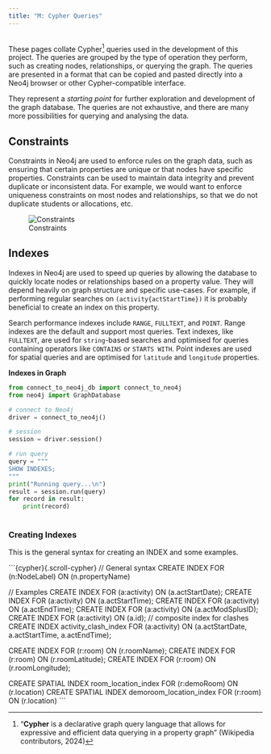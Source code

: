 ```yaml
---
title: "M: Cypher Queries"
---
```


<br> These pages collate Cypher[^10] queries used in the development of this project. The queries are grouped by the type of operation they perform, such as creating nodes, relationships, or querying the graph. The queries are presented in a format that can be copied and pasted directly into a Neo4j browser or other Cypher-compatible interface.

[^10]: "**Cypher** is a declarative graph query language that allows for expressive and efficient data querying in a property graph" (Wikipedia contributors, 2024)

They represent a *starting point* for further exploration and development of the graph database. The queries are not exhaustive, and there are many more possibilities for querying and analysing the data.

## Constraints

Constraints in Neo4j are used to enforce rules on the graph data, such as ensuring that certain properties are unique or that nodes have specific properties. Constraints can be used to maintain data integrity and prevent duplicate or inconsistent data. For example, we would want to enforce uniqueness constraints on most nodes and relationships, so that we do not duplicate students or allocations, etc.

![Constraints](./images/cypher-constraint.png)

## Indexes

Indexes in Neo4j are used to speed up queries by allowing the database to quickly locate nodes or relationships based on a property value.  They will depend heavily on graph structure and specific use-cases.  For example, if performing regular searches on `(activity{actStartTime})` it is probably beneficial to create an index on this property.

Search performance indexes include `RANGE`, `FULLTEXT`, and `POINT`. Range indexes are the default and support most queries. Text indexes, like `FULLTEXT`, are used for `string`-based searches and optimised for queries containing operators like `CONTAINS` or `STARTS WITH`. Point indexes are used for spatial queries and are optimised for `latitude` and `longitude` properties.

**Indexes in Graph**


```python
from connect_to_neo4j_db import connect_to_neo4j
from neo4j import GraphDatabase

# connect to Neo4j
driver = connect_to_neo4j()

# session
session = driver.session()

# run query
query = """
SHOW INDEXES;
"""
print("Running query...\n")
result = session.run(query)
for record in result:
    print(record)
    
```

### Creating Indexes

This is the general syntax for creating an INDEX and some examples. 

```{cypher}{.scroll-cypher}
// General syntax
CREATE INDEX FOR (n:NodeLabel) ON (n.propertyName)

// Examples
CREATE INDEX FOR (a:activity) ON (a.actStartDate);
CREATE INDEX FOR (a:activity) ON (a.actStartTime);
CREATE INDEX FOR (a:activity) ON (a.actEndTime);
CREATE INDEX FOR (a:activity) ON (a.actModSplusID);
CREATE INDEX FOR (a:activity) ON (a.id);
// composite index for clashes
CREATE INDEX activity_clash_index FOR (a:activity) ON (a.actStartDate, a.actStartTime, a.actEndTime);

CREATE INDEX FOR (r:room) ON (r.roomName);
CREATE INDEX FOR (r:room) ON (r.roomLatitude);
CREATE INDEX FOR (r:room) ON (r.roomLongitude);

CREATE SPATIAL INDEX room_location_index FOR (r:demoRoom) ON (r.location)
CREATE SPATIAL INDEX demoroom_location_index FOR (r:room) ON (r.location)
```